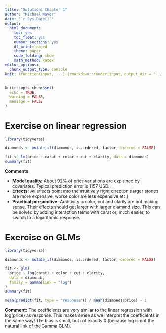 ```yaml
---
title: "Solutions Chapter 1"
author: "Michael Mayer"
date: "`r Sys.Date()`"
output:
  html_document:
    toc: yes
    toc_float: yes
    number_sections: yes
    df_print: paged
    theme: paper
    code_folding: show
    math_method: katex
editor_options: 
  chunk_output_type: console
knit: (function(input, ...) {rmarkdown::render(input, output_dir = "../docs")})
---
```


```r
knitr::opts_chunk$set(
  echo = TRUE, 
  warning = FALSE, 
  message = FALSE
)
```

# Exercise on linear regression

```r
library(tidyverse)

diamonds <- mutate_if(diamonds, is.ordered, factor, ordered = FALSE)

fit <- lm(price ~ carat + color + cut + clarity, data = diamonds)
summary(fit)
```

**Comments**

- **Model quality:** About 92% of price variations are explained by covariates. Typical prediction error is 1157 USD.
- **Effects:** All effects point into the intuitively right direction (larger stones are more expensive, worse color are less expensive etc.)
- **Practical perspective:** Additivity in color, cut and clarity are not making sense. Their effects should get larger with larger diamond size. This can be solved by adding interaction terms with carat or, much easier, to switch to a logarithmic response.
 
# Exercise on GLMs

```r
library(tidyverse)

diamonds <- mutate_if(diamonds, is.ordered, factor, ordered = FALSE)

fit <- glm(
  price ~ log(carat) + color + cut + clarity, 
  data = diamonds, 
  family = Gamma(link = "log")
)
summary(fit)

mean(predict(fit, type = "response")) / mean(diamonds$price) - 1
```

**Comment:** The coefficients are very similar to the linear regression with log(price) as response. This makes sense as we interpret the coefficients in the same way! The bias is small, but not exactly 0 (because log is not the natural link of the Gamma GLM).
